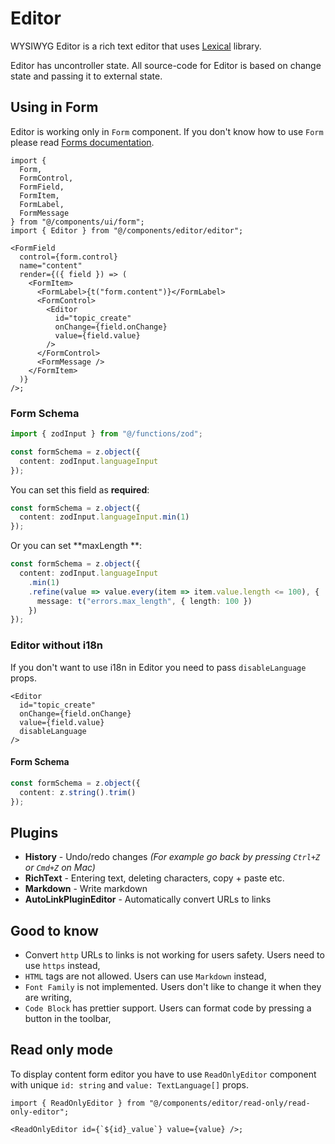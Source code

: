 
# Editor

WYSIWYG Editor is a rich text editor that uses [Lexical](https://lexical.dev/) library.

<Callout type="info" emoji="ℹ️">
  Editor has uncontroller state. All source-code for Editor is based on change
  state and passing it to external state.
</Callout>

## Using in Form

Editor is working only in `Form` component. If you don't know how to use `Form` please read [Forms documentation](/frontend/forms).

```tsx
import {
  Form,
  FormControl,
  FormField,
  FormItem,
  FormLabel,
  FormMessage
} from "@/components/ui/form";
import { Editor } from "@/components/editor/editor";

<FormField
  control={form.control}
  name="content"
  render={({ field }) => (
    <FormItem>
      <FormLabel>{t("form.content")}</FormLabel>
      <FormControl>
        <Editor
          id="topic_create"
          onChange={field.onChange}
          value={field.value}
        />
      </FormControl>
      <FormMessage />
    </FormItem>
  )}
/>;
```

### Form Schema

```ts
import { zodInput } from "@/functions/zod";

const formSchema = z.object({
  content: zodInput.languageInput
});
```

You can set this field as **required**:

```ts
const formSchema = z.object({
  content: zodInput.languageInput.min(1)
});
```

Or you can set **maxLength **:

```ts
const formSchema = z.object({
  content: zodInput.languageInput
    .min(1)
    .refine(value => value.every(item => item.value.length <= 100), {
      message: t("errors.max_length", { length: 100 })
    })
});
```

### Editor without i18n

If you don't want to use i18n in Editor you need to pass `disableLanguage` props.

```tsx
<Editor
  id="topic_create"
  onChange={field.onChange}
  value={field.value}
  disableLanguage
/>
```

#### Form Schema

```ts
const formSchema = z.object({
  content: z.string().trim()
});
```

## Plugins

- **History** - Undo/redo changes _(For example go back by pressing `Ctrl+Z` or `Cmd+Z` on Mac)_
- **RichText** - Entering text, deleting characters, copy + paste etc.
- **Markdown** - Write markdown
- **AutoLinkPluginEditor** - Automatically convert URLs to links

## Good to know

- Convert `http` URLs to links is not working for users safety. Users need to use `https` instead,
- `HTML` tags are not allowed. Users can use `Markdown` instead,
- `Font Family` is not implemented. Users don't like to change it when they are writing,
- `Code Block` has prettier support. Users can format code by pressing a button in the toolbar,

## Read only mode

To display content form editor you have to use `ReadOnlyEditor` component with unique `id: string` and `value: TextLanguage[]` props.

```tsx
import { ReadOnlyEditor } from "@/components/editor/read-only/read-only-editor";

<ReadOnlyEditor id={`${id}_value`} value={value} />;
```
